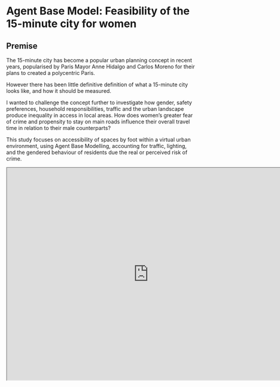 # Agent Base Model: Feasibility of the 15-minute city for women

## Premise

The 15-minute city has become a popular urban planning concept in recent years, popularised by Paris Mayor Anne Hidalgo and Carlos Moreno for their plans to created a polycentric Paris.

However there has been little definitive definition of what a 15-minute city looks like, and how it should be measured.

I wanted to challenge the concept further to investigate how gender, safety preferences, household responsibilities, traffic and the urban landscape produce inequality in access in local areas. How does women’s greater fear of crime and propensity to stay on main roads influence their overall travel time in relation to their male counterparts?


This study focuses on accessibility of spaces by foot within a virtual urban environment, using Agent Base Modelling, accounting for traffic, lighting, and the gendered behaviour of residents due the real or perceived risk of crime.

<iframe width="756" height="567" 
src="https://player.vimeo.com/video/878736542?badge=0&amp;autopause=0&amp;quality_selector=1&amp;player_id=0&amp;app_id=58479" allow="autoplay">
</iframe>
